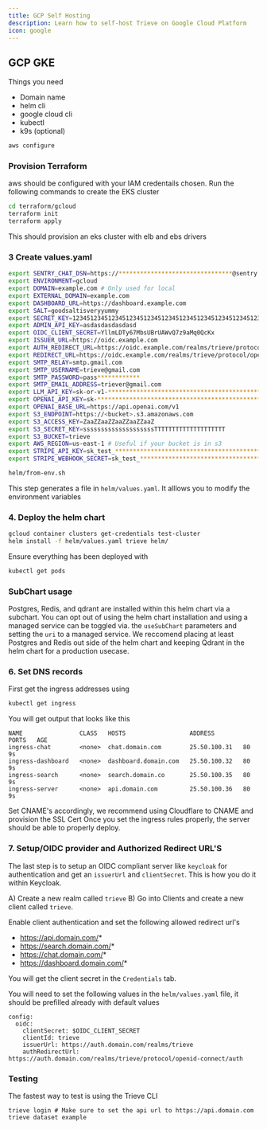 ```yaml
---
title: GCP Self Hosting
description: Learn how to self-host Trieve on Google Cloud Platform
icon: google
---
```


## GCP GKE

Things you need

- Domain name
- helm cli
- google cloud cli
- kubectl
- k9s (optional)

```sh
aws configure
```

### Provision Terraform

aws should be configured with your IAM credentails chosen. Run the following commands to create the EKS cluster

```sh
cd terraform/gcloud
terraform init
terraform apply
```

This should provision an eks cluster with elb and ebs drivers

### 3 Create values.yaml

```sh
export SENTRY_CHAT_DSN=https://********************************@sentry.trieve.ai/6
export ENVIRONMENT=gcloud
export DOMAIN=example.com # Only used for local
export EXTERNAL_DOMAIN=example.com
export DASHBOARD_URL=https://dashboard.example.com
export SALT=goodsaltisveryyummy
export SECRET_KEY=1234512345123451234512345123451234512345123451234512345123451234512345123451234h
export ADMIN_API_KEY=asdasdasdasdasd
export OIDC_CLIENT_SECRET=YllmLDTy67MbsUBrUAWvQ7z9aMq0QcKx
export ISSUER_URL=https://oidc.example.com
export AUTH_REDIRECT_URL=https://oidc.example.com/realms/trieve/protocol/openid-connect/auth
export REDIRECT_URL=https://oidc.example.com/realms/trieve/protocol/openid-connect/auth
export SMTP_RELAY=smtp.gmail.com
export SMTP_USERNAME=trieve@gmail.com
export SMTP_PASSWORD=pass************
export SMTP_EMAIL_ADDRESS=triever@gmail.com
export LLM_API_KEY=sk-or-v1-**************************************************************** # Open Router API KEY
export OPENAI_API_KEY=sk-************************************************ # OPENAI API KEY
export OPENAI_BASE_URL=https://api.openai.com/v1
export S3_ENDPOINT=https://<bucket>.s3.amazonaws.com
export S3_ACCESS_KEY=ZaaZZaaZZaaZZaaZZaaZ
export S3_SECRET_KEY=ssssssssssssssssssssTTTTTTTTTTTTTTTTTTTT
export S3_BUCKET=trieve
export AWS_REGION=us-east-1 # Useful if your bucket is in s3
export STRIPE_API_KEY=sk_test_***************************************************************************************************
export STRIPE_WEBHOOK_SECRET=sk_test_***************************************************************************************************

helm/from-env.sh
```

This step generates a file in `helm/values.yaml`. It alllows you to modify the environment variables

### 4. Deploy the helm chart

```sh
gcloud container clusters get-credentials test-cluster
helm install -f helm/values.yaml trieve helm/
```

Ensure everything has been deployed with

```sh
kubectl get pods
```

### SubChart usage

Postgres, Redis, and qdrant are installed within this helm chart via a subchart. You can opt out of using the helm chart installation and using a managed service can be toggled via. the `useSubChart` parameters and setting the `uri` to a managed service. We reccomend placing at least Postgres and Redis out side of the helm chart and keeping Qdrant in the helm chart for a production usecase.

### 6. Set DNS records

First get the ingress addresses using

```sh
kubectl get ingress
```

You will get output that looks like this

```
NAME                CLASS   HOSTS                  ADDRESS        PORTS   AGE
ingress-chat        <none>  chat.domain.com        25.50.100.31   80      9s
ingress-dashboard   <none>  dashboard.domain.com   25.50.100.32   80      9s
ingress-search      <none>  search.domain.co       25.50.100.35   80      9s
ingress-server      <none>  api.domain.com         25.50.100.36   80      9s
```

Set CNAME's accordingly, we recommend using Cloudflare to CNAME and provision the SSL Cert
Once you set the ingress rules properly, the server should be able to properly deploy.

### 7. Setup/OIDC provider and Authorized Redirect URL'S

The last step is to setup an OIDC compliant server like `keycloak` for authentication and get an `issuerUrl` and `clientSecret`. This is how you do it within Keycloak.

A) Create a new realm called `trieve`
B) Go into Clients and create a new client called `trieve`.

Enable client authentication and set the following allowed redirect url's

- https://api.domain.com/*
- https://search.domain.com/*
- https://chat.domain.com/*
- https://dashboard.domain.com/*

You will get the client secret in the `Credentials` tab.

You will need to set the following values in the `helm/values.yaml` file, it should be prefilled already with default values

```
config:
  oidc:
    clientSecret: $OIDC_CLIENT_SECRET
    clientId: trieve
    issuerUrl: https://auth.domain.com/realms/trieve
    authRedirectUrl: https://auth.domain.com/realms/trieve/protocol/openid-connect/auth
```

### Testing

The fastest way to test is using the Trieve CLI

```
trieve login # Make sure to set the api url to https://api.domain.com
trieve dataset example
```